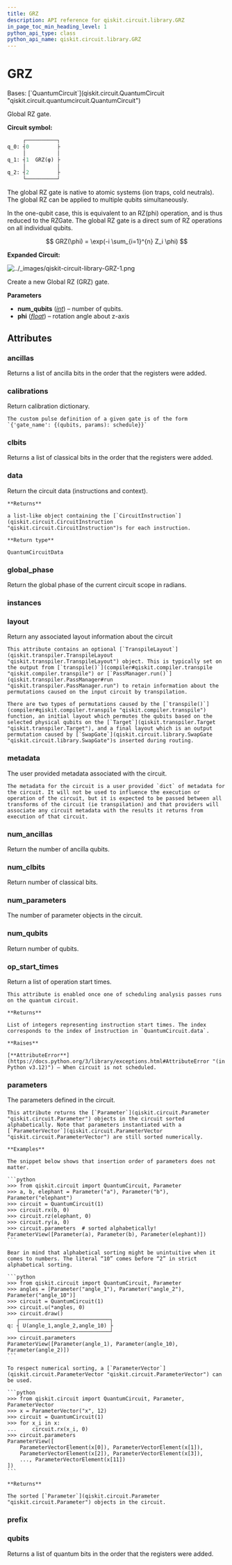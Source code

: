 ```yaml
---
title: GRZ
description: API reference for qiskit.circuit.library.GRZ
in_page_toc_min_heading_level: 1
python_api_type: class
python_api_name: qiskit.circuit.library.GRZ
---
```


# GRZ

<Class id="qiskit.circuit.library.GRZ" github="https://github.com/qiskit/qiskit/tree/stable/1.0/qiskit/circuit/library/generalized_gates/gr.py" signature="qiskit.circuit.library.GRZ(num_qubits, phi)">
  Bases: [`QuantumCircuit`](qiskit.circuit.QuantumCircuit "qiskit.circuit.quantumcircuit.QuantumCircuit")

  Global RZ gate.

  **Circuit symbol:**

  ```python
       ┌──────────┐
  q_0: ┤0         ├
       │          │
  q_1: ┤1  GRZ(φ) ├
       │          │
  q_2: ┤2         ├
       └──────────┘
  ```

  The global RZ gate is native to atomic systems (ion traps, cold neutrals). The global RZ can be applied to multiple qubits simultaneously.

  In the one-qubit case, this is equivalent to an RZ(phi) operation, and is thus reduced to the RZGate. The global RZ gate is a direct sum of RZ operations on all individual qubits.

$$
GRZ(\phi) = \exp(-i \sum_{i=1}^{n} Z_i \phi)
$$

  **Expanded Circuit:**

  ![../\_images/qiskit-circuit-library-GRZ-1.png](/images/api/qiskit/qiskit-circuit-library-GRZ-1.png)

  Create a new Global RZ (GRZ) gate.

  **Parameters**

  *   **num\_qubits** ([*int*](https://docs.python.org/3/library/functions.html#int "(in Python v3.12)")) – number of qubits.
  *   **phi** ([*float*](https://docs.python.org/3/library/functions.html#float "(in Python v3.12)")) – rotation angle about z-axis

  ## Attributes

  ### ancillas

  <Attribute id="qiskit.circuit.library.GRZ.ancillas" name="ancillas">
    Returns a list of ancilla bits in the order that the registers were added.
  </Attribute>

  ### calibrations

  <Attribute id="qiskit.circuit.library.GRZ.calibrations" name="calibrations">
    Return calibration dictionary.

    The custom pulse definition of a given gate is of the form `{'gate_name': {(qubits, params): schedule}}`
  </Attribute>

  ### clbits

  <Attribute id="qiskit.circuit.library.GRZ.clbits" name="clbits">
    Returns a list of classical bits in the order that the registers were added.
  </Attribute>

  ### data

  <Attribute id="qiskit.circuit.library.GRZ.data" name="data">
    Return the circuit data (instructions and context).

    **Returns**

    a list-like object containing the [`CircuitInstruction`](qiskit.circuit.CircuitInstruction "qiskit.circuit.CircuitInstruction")s for each instruction.

    **Return type**

    QuantumCircuitData
  </Attribute>

  ### global\_phase

  <Attribute id="qiskit.circuit.library.GRZ.global_phase" name="global_phase">
    Return the global phase of the current circuit scope in radians.
  </Attribute>

  ### instances

  <Attribute id="qiskit.circuit.library.GRZ.instances" name="instances" attributeValue="= 167" />

  ### layout

  <Attribute id="qiskit.circuit.library.GRZ.layout" name="layout">
    Return any associated layout information about the circuit

    This attribute contains an optional [`TranspileLayout`](qiskit.transpiler.TranspileLayout "qiskit.transpiler.TranspileLayout") object. This is typically set on the output from [`transpile()`](compiler#qiskit.compiler.transpile "qiskit.compiler.transpile") or [`PassManager.run()`](qiskit.transpiler.PassManager#run "qiskit.transpiler.PassManager.run") to retain information about the permutations caused on the input circuit by transpilation.

    There are two types of permutations caused by the [`transpile()`](compiler#qiskit.compiler.transpile "qiskit.compiler.transpile") function, an initial layout which permutes the qubits based on the selected physical qubits on the [`Target`](qiskit.transpiler.Target "qiskit.transpiler.Target"), and a final layout which is an output permutation caused by [`SwapGate`](qiskit.circuit.library.SwapGate "qiskit.circuit.library.SwapGate")s inserted during routing.
  </Attribute>

  ### metadata

  <Attribute id="qiskit.circuit.library.GRZ.metadata" name="metadata">
    The user provided metadata associated with the circuit.

    The metadata for the circuit is a user provided `dict` of metadata for the circuit. It will not be used to influence the execution or operation of the circuit, but it is expected to be passed between all transforms of the circuit (ie transpilation) and that providers will associate any circuit metadata with the results it returns from execution of that circuit.
  </Attribute>

  ### num\_ancillas

  <Attribute id="qiskit.circuit.library.GRZ.num_ancillas" name="num_ancillas">
    Return the number of ancilla qubits.
  </Attribute>

  ### num\_clbits

  <Attribute id="qiskit.circuit.library.GRZ.num_clbits" name="num_clbits">
    Return number of classical bits.
  </Attribute>

  ### num\_parameters

  <Attribute id="qiskit.circuit.library.GRZ.num_parameters" name="num_parameters">
    The number of parameter objects in the circuit.
  </Attribute>

  ### num\_qubits

  <Attribute id="qiskit.circuit.library.GRZ.num_qubits" name="num_qubits">
    Return number of qubits.
  </Attribute>

  ### op\_start\_times

  <Attribute id="qiskit.circuit.library.GRZ.op_start_times" name="op_start_times">
    Return a list of operation start times.

    This attribute is enabled once one of scheduling analysis passes runs on the quantum circuit.

    **Returns**

    List of integers representing instruction start times. The index corresponds to the index of instruction in `QuantumCircuit.data`.

    **Raises**

    [**AttributeError**](https://docs.python.org/3/library/exceptions.html#AttributeError "(in Python v3.12)") – When circuit is not scheduled.
  </Attribute>

  ### parameters

  <Attribute id="qiskit.circuit.library.GRZ.parameters" name="parameters">
    The parameters defined in the circuit.

    This attribute returns the [`Parameter`](qiskit.circuit.Parameter "qiskit.circuit.Parameter") objects in the circuit sorted alphabetically. Note that parameters instantiated with a [`ParameterVector`](qiskit.circuit.ParameterVector "qiskit.circuit.ParameterVector") are still sorted numerically.

    **Examples**

    The snippet below shows that insertion order of parameters does not matter.

    ```python
    >>> from qiskit.circuit import QuantumCircuit, Parameter
    >>> a, b, elephant = Parameter("a"), Parameter("b"), Parameter("elephant")
    >>> circuit = QuantumCircuit(1)
    >>> circuit.rx(b, 0)
    >>> circuit.rz(elephant, 0)
    >>> circuit.ry(a, 0)
    >>> circuit.parameters  # sorted alphabetically!
    ParameterView([Parameter(a), Parameter(b), Parameter(elephant)])
    ```

    Bear in mind that alphabetical sorting might be unintuitive when it comes to numbers. The literal “10” comes before “2” in strict alphabetical sorting.

    ```python
    >>> from qiskit.circuit import QuantumCircuit, Parameter
    >>> angles = [Parameter("angle_1"), Parameter("angle_2"), Parameter("angle_10")]
    >>> circuit = QuantumCircuit(1)
    >>> circuit.u(*angles, 0)
    >>> circuit.draw()
       ┌─────────────────────────────┐
    q: ┤ U(angle_1,angle_2,angle_10) ├
       └─────────────────────────────┘
    >>> circuit.parameters
    ParameterView([Parameter(angle_1), Parameter(angle_10), Parameter(angle_2)])
    ```

    To respect numerical sorting, a [`ParameterVector`](qiskit.circuit.ParameterVector "qiskit.circuit.ParameterVector") can be used.

    ```python
    >>> from qiskit.circuit import QuantumCircuit, Parameter, ParameterVector
    >>> x = ParameterVector("x", 12)
    >>> circuit = QuantumCircuit(1)
    >>> for x_i in x:
    ...     circuit.rx(x_i, 0)
    >>> circuit.parameters
    ParameterView([
        ParameterVectorElement(x[0]), ParameterVectorElement(x[1]),
        ParameterVectorElement(x[2]), ParameterVectorElement(x[3]),
        ..., ParameterVectorElement(x[11])
    ])
    ```

    **Returns**

    The sorted [`Parameter`](qiskit.circuit.Parameter "qiskit.circuit.Parameter") objects in the circuit.
  </Attribute>

  ### prefix

  <Attribute id="qiskit.circuit.library.GRZ.prefix" name="prefix" attributeValue="= 'circuit'" />

  ### qubits

  <Attribute id="qiskit.circuit.library.GRZ.qubits" name="qubits">
    Returns a list of quantum bits in the order that the registers were added.
  </Attribute>
</Class>


